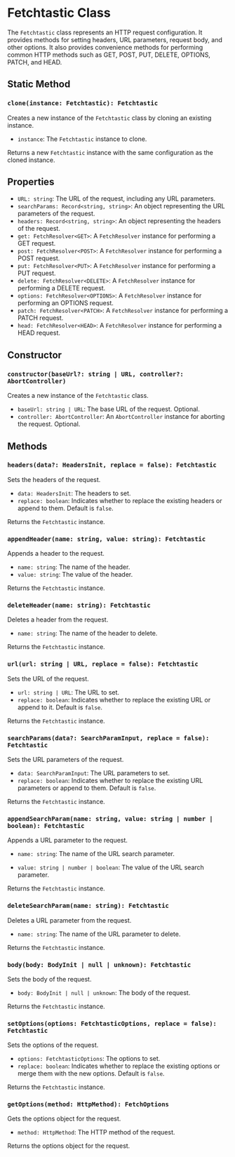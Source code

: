 # Fetchtastic Class

The `Fetchtastic` class represents an HTTP request configuration. It provides methods for setting headers, URL parameters, request body, and other options. It also provides convenience methods for performing common HTTP methods such as GET, POST, PUT, DELETE, OPTIONS, PATCH, and HEAD.

## Static Method

### `clone(instance: Fetchtastic): Fetchtastic`

Creates a new instance of the `Fetchtastic` class by cloning an existing instance.

-   `instance`: The `Fetchtastic` instance to clone.

Returns a new `Fetchtastic` instance with the same configuration as the cloned instance.

## Properties

-   `URL: string`: The URL of the request, including any URL parameters.
-   `searchParams: Record<string, string>`: An object representing the URL parameters of the request.
-   `headers: Record<string, string>`: An object representing the headers of the request.
-   `get: FetchResolver<GET>`: A `FetchResolver` instance for performing a GET request.
-   `post: FetchResolver<POST>`: A `FetchResolver` instance for performing a POST request.
-   `put: FetchResolver<PUT>`: A `FetchResolver` instance for performing a PUT request.
-   `delete: FetchResolver<DELETE>`: A `FetchResolver` instance for performing a DELETE request.
-   `options: FetchResolver<OPTIONS>`: A `FetchResolver` instance for performing an OPTIONS request.
-   `patch: FetchResolver<PATCH>`: A `FetchResolver` instance for performing a PATCH request.
-   `head: FetchResolver<HEAD>`: A `FetchResolver` instance for performing a HEAD request.

## Constructor

### `constructor(baseUrl?: string | URL, controller?: AbortController)`

Creates a new instance of the `Fetchtastic` class.

-   `baseUrl: string | URL`: The base URL of the request. Optional.
-   `controller: AbortController`: An `AbortController` instance for aborting the request. Optional.

## Methods

### `headers(data?: HeadersInit, replace = false): Fetchtastic`

Sets the headers of the request.

-   `data: HeadersInit`: The headers to set.
-   `replace: boolean`: Indicates whether to replace the existing headers or append to them. Default is `false`.

Returns the `Fetchtastic` instance.

### `appendHeader(name: string, value: string): Fetchtastic`

Appends a header to the request.

-   `name: string`: The name of the header.
-   `value: string`: The value of the header.

Returns the `Fetchtastic` instance.

### `deleteHeader(name: string): Fetchtastic`

Deletes a header from the request.

-   `name: string`: The name of the header to delete.

Returns the `Fetchtastic` instance.

### `url(url: string | URL, replace = false): Fetchtastic`

Sets the URL of the request.

-   `url: string | URL`: The URL to set.
-   `replace: boolean`: Indicates whether to replace the existing URL or append to it. Default is `false`.

Returns the `Fetchtastic` instance.

### `searchParams(data?: SearchParamInput, replace = false): Fetchtastic`

Sets the URL parameters of the request.

-   `data: SearchParamInput`: The URL parameters to set.
-   `replace: boolean`: Indicates whether to replace the existing URL parameters or append to them. Default is `false`.

Returns the `Fetchtastic` instance.

### `appendSearchParam(name: string, value: string | number | boolean): Fetchtastic`

Appends a URL parameter to the request.

-   `name: string`: The name of the URL search parameter.

-   `value: string | number | boolean`: The value of the URL search parameter.

Returns the `Fetchtastic` instance.

### `deleteSearchParam(name: string): Fetchtastic`

Deletes a URL parameter from the request.

-   `name: string`: The name of the URL parameter to delete.

Returns the `Fetchtastic` instance.

### `body(body: BodyInit | null | unknown): Fetchtastic`

Sets the body of the request.

-   `body: BodyInit | null | unknown`: The body of the request.

Returns the `Fetchtastic` instance.

### `setOptions(options: FetchtasticOptions, replace = false): Fetchtastic`

Sets the options of the request.

-   `options: FetchtasticOptions`: The options to set.
-   `replace: boolean`: Indicates whether to replace the existing options or merge them with the new options. Default is `false`.

Returns the `Fetchtastic` instance.

### `getOptions(method: HttpMethod): FetchOptions`

Gets the options object for the request.

-   `method: HttpMethod`: The HTTP method of the request.

Returns the options object for the request.
